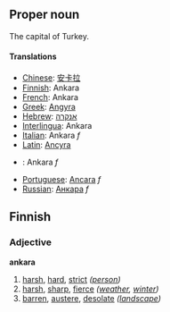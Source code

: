 ==Proper noun==

The capital of Turkey.

====Translations====
*[[Chinese]]: [[安卡拉]]
*[[Finnish]]: Ankara
*[[French]]: Ankara
*[[Greek]]: [[Angyra]]
*[[Hebrew]]: [[אנקרה]]
*[[Interlingua]]: Ankara
*[[Italian]]: Ankara ''f''
*[[Latin]]: [[Ancyra]]
*{{Pl}}: Ankara ''f''
*[[Portuguese]]: [[Ancara]] ''f''
*[[Russian]]: [[Анкара]] ''f''


==Finnish==
===Adjective===
'''ankara'''
#[[harsh]], [[hard]], [[strict]] ''([[person]])''
#[[harsh]], [[sharp]], [[fierce]] ''([[weather]], [[winter]])''
#[[barren]], [[austere]], [[desolate]] ''([[landscape]])''